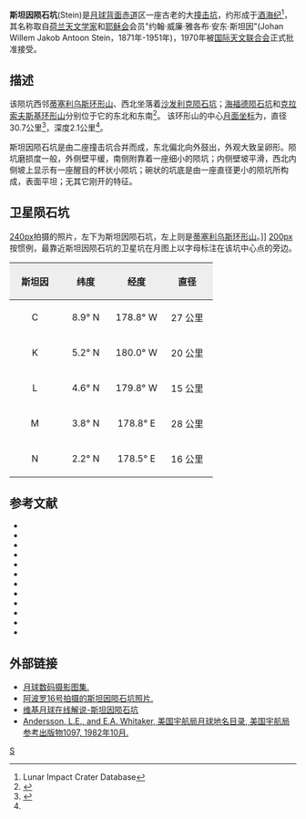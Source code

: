 {{lunar crater data|
 image=Stein crater 2034 med.jpg|240px|
 caption=[[月球轨道器2号|月球轨道器2号]]拍摄的图像|
 latitude=7.0|
 N_or_S=N|
 longitude=179.11|
 E_or_W=E|
 diameter=30.7公里|
 depth=2.1公里|
 colong=179|
 eponym=约翰·威·雅·安·斯坦因}}

'''斯坦因陨石坑'''(Stein)是[[月球背面|月球背面]][[赤道|赤道]]区一座古老的大[[撞击坑|撞击坑]]，约形成于[[酒海纪|酒海纪]]<ref name=LICD>Lunar Impact Crater Database</ref>，其名称取自[[荷兰|荷兰]][[天文学家|天文学家]]和[[耶稣会|耶稣会]]会员"约翰·威廉·雅各布·安东·斯坦因"(Johan Willem Jakob Antoon Stein，1871年-1951年)，1970年被[[国际天文联合会|国际天文联合会]]正式批准接受。

==描述==
该陨坑西邻[[蒂塞利乌斯环形山|蒂塞利乌斯环形山]]、西北坐落着[[沙发利克陨石坑|沙发利克陨石坑]]；[[海福德陨石坑|海福德陨石坑]]和[[克拉索夫斯基环形山|克拉索夫斯基环形山]]分别位于它的东北和东南<ref>{{Cite web |url=http://planetarynames.wr.usgs.gov/images/Lunar/lac_68_lo.pdf |title=Crater Stein on LAC-68 map |access-date=2016-06-26 |archive-date=2013-02-20 |archive-url=https://web.archive.org/web/20130220163330/http://planetarynames.wr.usgs.gov/images/Lunar/lac_68_lo.pdf |dead-url=no }}</ref>。
该环形山的中心[[月面坐标|月面坐标]]为{{Coord|7|N|179.11|E|globe:Moon|nogoogle=1|noosm=1}}，直径30.7公里<ref name="IAU">{{Cite web |url=http://planetarynames.wr.usgs.gov/Feature/5690 |title=Directory of the International Astronomical Union |access-date=2016-06-26 |archive-date=2017-07-31 |archive-url=https://web.archive.org/web/20170731225707/https://planetarynames.wr.usgs.gov/Feature/5690 |dead-url=no }}</ref>，深度2.1公里<ref name="LICD"/>。

斯坦因陨石坑是由二座撞击坑合并而成，东北偏北向外鼓出，外观大致呈卵形。陨坑磨损度一般，外侧壁平缓，南侧附靠着一座细小的陨坑；内侧壁坡平滑，西北内侧坡上显示有一座醒目的杯状小陨坑；碗状的坑底是由一座直径更小的陨坑所构成，表面平坦；无其它刚开的特征。

==卫星陨石坑==
[[image:AS16-M-0017.jpg|240px]]拍摄的照片，左下为斯坦因陨石坑，左上则是[[蒂塞利乌斯环形山|蒂塞利乌斯环形山]]。]]
[[image:Stein_sattelite_craters_map.jpg|200px]]
按惯例，最靠近斯坦因陨石坑的卫星坑在月图上以字母标注在该坑中心点的旁边。

{| class="wikitable"
!width="25%" style="background:#eeeeee;" |斯坦因 
!width="25%" style="background:#eeeeee;" |纬度
!width="25%" style="background:#eeeeee;" |经度
!width="25%" style="background:#eeeeee;" |直径
|-
|align="center"|C
|align="center"|8.9° N
|align="center"|178.8° W
|align="center"|27 公里
|-
|align="center"|K
|align="center"|5.2° N
|align="center"|180.0° W
|align="center"|20 公里
|-
|align="center"|L
|align="center"|4.6° N
|align="center"|179.8° W
|align="center"|15 公里
|-
|align="center"|M
|align="center"|3.8° N
|align="center"|178.8° E
|align="center"|28 公里
|-
|align="center"|N
|align="center"|2.2° N
|align="center"|178.5° E
|align="center"|16 公里
|}{{clear}}

==参考文献==
{{reflist}}
{{refbegin}}
* {{cite book
  | last1 = Andersson
  | first1 = L. E.
  | last2 = Whitaker
  | first2 = E. A.
  | authorlink2 = Ewen Whitaker
  | date = 1982
  | title = [[NASA|NASA]] Catalogue of Lunar Nomenclature
  | publisher = NASA RP-1097
  | ref = harv
  }}
* {{cite web
  | last = Blue
  | first = Jennifer
  | date = July 25, 2007
  | title = Gazetteer of Planetary Nomenclature
  | publisher = [[United_States_Geological_Survey|USGS]]
  | url = http://planetarynames.wr.usgs.gov/
  | accessdate = 2007-08-05
  | ref = harv
  | archive-date = 2012-04-08
  | archive-url = https://www.webcitation.org/66mXDr4G9?url=http://planetarynames.wr.usgs.gov/
  | dead-url = no
  }}
* {{cite book
  | last1 = Bussey
  | first1 = B.
  | authorlink1 = Ben Bussey
  | last2 = Spudis
  | first2 = P.
  | authorlink2 = Paul Spudis
  | date = 2004
  | title = The Clementine Atlas of the Moon
  | publisher = Cambridge University Press
  | location = New York
  | isbn = 978-0-521-81528-4
  | ref = harv
  }}
* {{cite book
  | last1 = Cocks
  | first1 = Elijah E.
  | last2 = Cocks
  | first2 = Josiah C.
  | date = 1995
  | title = Who's Who on the Moon: A Biographical Dictionary of Lunar Nomenclature
  | url = https://archive.org/details/isbn_9780936389271
  | publisher = Tudor Publishers
  | isbn = 978-0-936389-27-1
  | ref = harv
  }}
* {{cite web
  | last = McDowell
  | first = Jonathan
  | date = July 15, 2007
  | url = http://host.planet4589.org/astro/lunar/
  | title = Lunar Nomenclature
  | publisher = Jonathan's Space Report
  | accessdate = 2007-10-24
  | ref = harv
  | archive-date = 2012-05-26
  | archive-url = https://www.webcitation.org/67wcYNfK3?url=http://host.planet4589.org/astro/lunar/
  | dead-url = no
  }}
* {{cite journal| last1 = Menzel| first1 = D. H.| last2 = Minnaert| first2 = M.| last3 = Levin| first3 = B.| last4 = Dollfus| first4 = A.| last5 = Bell| first5 = B.| title = Report on Lunar Nomenclature by the Working Group of Commission 17 of the IAU| doi = 10.1007/BF00171763| journal = Space Science Reviews| volume = 12| issue = 2| pages = 136–186| date = 1971| bibcode = 1971SSRv...12..136M| ref = harv}}
* {{cite book
  | first = Patrick
  | last = Moore
  | authorlink = Patrick Moore
  | date = 2001
  | title = On the Moon
  | url = https://archive.org/details/patrickmooreonmo00patr
  | publisher = Sterling Publishing Co.
  | isbn = 978-0-304-35469-6
  | ref = harv
  }}
* {{cite book
  | first = Fred W.
  | last = Price
  | date = 1988
  | title = The Moon Observer's Handbook
  | publisher = Cambridge University Press
  | isbn = 978-0-521-33500-3
  | ref = harv
  }}
* {{cite book
  | last = Rükl
  | first = Antonín
  | authorlink = Antonín Rükl
  | date = 1990
  | title = Atlas of the Moon
  | publisher = Kalmbach Books
  | isbn = 978-0-913135-17-4
  | ref = harv
  }}
* {{cite book
  | last = Webb
  | first = Rev. T. W.
  | authorlink = Thomas William Webb
  | date = 1962
  | title = Celestial Objects for Common Telescopes
  | url = https://archive.org/details/celestialobjects00webb
  | edition = 6th revised
  | publisher = Dover
  | isbn = 978-0-486-20917-3
  | ref = harv
  }}
* {{cite book
  | first = Ewen A.
  | last = Whitaker
  | authorlink = Ewen Whitaker
  | date = 1999
  | title = Mapping and Naming the Moon
  | publisher = Cambridge University Press
  | isbn = 978-0-521-62248-6
  | ref = harv
  }}
* {{cite book
  | first = Peter T.
  | last = Wlasuk
  | date = 2000
  | title = Observing the Moon
  | publisher = Springer
  | isbn = 978-1-85233-193-1
  | ref = harv
 }}
{{refend}}

==外部链接==
*[http://www.lpi.usra.edu/resources/lunar_orbiter/bin/srch_nam.shtml?Stein%7C0 月球数码摄影图集.] {{Wayback|url=http://www.lpi.usra.edu/resources/lunar_orbiter/bin/srch_nam.shtml?Stein%7C0 |date=20201127015708 }}
*[http://www.lpi.usra.edu/resources/apollo/search/feature/?feature=Stein 阿波罗16号拍摄的斯坦因陨石坑照片.] {{Wayback|url=http://www.lpi.usra.edu/resources/apollo/search/feature/?feature=Stein |date=20201127013815 }}
*[http://the-moon.wikispaces.com/Stein 维基月球在线解说-斯坦因陨石坑] {{Wayback|url=http://the-moon.wikispaces.com/Stein |date=20180531115355 }}
*[http://planet4589.org/astro/lunar/RP-1097.pdf Andersson, L.E., and E.A. Whitaker, 美国宇航局月球地名目录, 美国宇航局参考出版物1097, 1982年10月.] {{Wayback|url=http://planet4589.org/astro/lunar/RP-1097.pdf |date=20141006125838 }}

[[Category:月球环形山|S]]
{{月球環形山 (R-S)}}